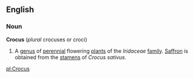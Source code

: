 ==English==
===Noun===
'''Crocus''' (''plural'' crocuses or croci)
{{wikipedia}}
# A [[genus]] of [[perennial]] flowering [[plant]]s of the ''Iridaceae'' [[family]]. [[Saffron]] is obtained from the [[stamen]]s of ''Crocus sativus''.

[[pl:Crocus]]